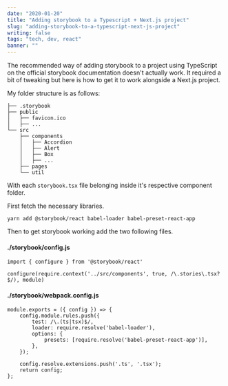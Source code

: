 ```yaml
---
date: "2020-01-20"
title: "Adding storybook to a Typescript + Next.js project"
slug: "adding-storybook-to-a-typescript-next-js-project"
writing: false
tags: "tech, dev, react"
banner: ""
---
```


The recommended way of adding storybook to a project using TypeScript on the official storybook documentation doesn't actually work. It required a bit of tweaking but here is how to get it to work alongside a Next.js project.

My folder structure is as follows:

```
├── .storybook
├── public
│   ├── favicon.ico
│   ├── ...
└── src
    ├── components
    │   ├── Accordion
    │   ├── Alert
    │   ├── Box
    │   ├── ...
    ├── pages
    └── util
```

With each `storybook.tsx` file belonging inside it's respective component folder.

First fetch the necessary libraries.

`yarn add @storybook/react babel-loader babel-preset-react-app`

Then to get storybook working add the two following files.

#### ./storybook/config.js

```
import { configure } from '@storybook/react'

configure(require.context('../src/components', true, /\.stories\.tsx?$/), module)
```

#### ./storybook/webpack.config.js

```
module.exports = ({ config }) => {
    config.module.rules.push({
        test: /\.(ts|tsx)$/,
        loader: require.resolve('babel-loader'),
        options: {
            presets: [require.resolve('babel-preset-react-app')],
        },
    });

    config.resolve.extensions.push('.ts', '.tsx');
    return config;
};
```
